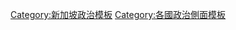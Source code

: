 {{Sidebar with collapsible lists
| name = 新加坡政治
| wraplinks = true
| bodyclass = vcard
| bodystyle = width:{{{width|20.0em}}};
| headingstyle = padding-top:0;text-align:left;padding-bottom:0.5em;
| liststyle = padding-top:0;text-align:left;

| title = {{Politics sidebar title |country=新加坡 |image=Coat of arms of Singapore.svg |size=200px |title=新加坡}}

| heading1 = [[新加坡宪法|宪法]]

| list2title = 行政机关
| list2 =
*[[新加坡总统|总统]]
*:[[哈莉玛·雅各布]]
*[[新加坡政府|政府]]
*:[[新加坡总理|总理]]
*::[[李显龙]]
*:[[新加坡副总理|副总理]]
*::[[王瑞杰]]
*:[[内阁资政|国务资政]]
*::[[张志贤]]
*::[[尚达曼]]
*:[[新加坡内阁|内阁]]
*:[[新加坡行政机关|行政机关]]

| list3title = 立法机关
| list3 =
*[[新加坡国会|国会]]
*:[[新加坡國會議長列表|议长]]：[[陈川仁]]
*:[[模板:Constituencies of Singapore|选区]]
*:[[新加坡国会议员列表|国会议员]]
*::[[非选区议员]]
*::[[官委议员]]
*[[新加坡政党列表|政治党派]]

| list4title = [[新加坡司法系统|司法]]
| list4 = 
*{{nowrap|[[新加坡大法官|大法官]]：[[梅达顺]]}}
*[[新加坡最高法院|最高法院]]
*:[[新加坡上诉庭|上诉庭]]
*:[[新加坡高级法庭|高级法庭]]
*[[新加坡初级法庭|初级法庭]]

| list5title = [[新加坡选举|选举]]
| list5 = 
*[[新加坡总统选举|总统选举]]
*[[新加坡国会选举|国会选举]]

| heading6 = [[新加坡行政区划|行政区划]]

| heading7 = [[新加坡外交|外交]]

| list8title = 相关主题
| list8 = 
*[[OB标记]]
*[[女性在新加坡政治的地位]]

| below = {{Politics sidebar below|Singapore}}

}}<noinclude>
[[Category:新加坡政治模板]]
[[Category:各國政治側面模板]]
</noinclude>